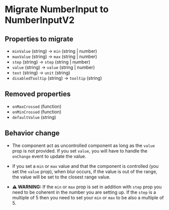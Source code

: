 
<Meta title="Migrations/NumberInput to NumberInputV2" />

# Migrate NumberInput to NumberInputV2

## Properties to migrate

- `minValue` (string) -> `min` (string | number)
- `maxValue` (string) -> `max` (string | number)
- `step` (string) -> `step` (string | number)
- `value` (string) -> `value` (string | number)
- `text` (string) -> `unit` (string)
- `disabledTooltip` (string) -> `tooltip` (string)

## Removed properties

- `onMaxCrossed` (function)
- `onMinCrossed` (function)
- `defaultValue` (string)

## Behavior change

- The component act as uncontrolled component as long as the `value` prop is not provided.
If you set `value`, you will have to handle the `onChange` event to update the value.

- If you set a `min` or `max` value and that the component is controlled (you set the `value` prop), when blur occurs,
if the value is out of the range, the value will be set to the closest range value.

- <b>⚠ WARNING:</b> If the `min` or `max` prop is set in addition with `step` prop you need to be coherent in the number you are setting up. If the `step` is a multiple of 5 then you need to set your `min` or `max` to be also a multiple of 5.
